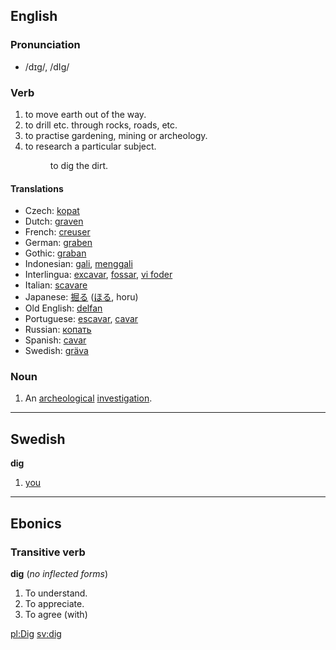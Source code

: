 ==English==
=== Pronunciation ===
*/dɪg/, /dIg/

=== Verb ===
{{irregverb|dig|[[digs]]|[[dug]]|[[dug]]|[[digging]]}}
# to move earth out of the way.
# to drill etc. through rocks, roads, etc.
# to practise gardening, mining or archeology.
# to research a particular subject.
#: to dig the dirt.

==== Translations ====
*Czech: [[kopat]]
*Dutch: [[graven]]
*French: [[creuser]]
*German: [[graben]]
*Gothic: [[graban]]
*Indonesian: [[gali]], [[gali|menggali]] 
*Interlingua: [[excavar]], [[fossar]], [[vi foder]]
*Italian: [[scavare]]
*Japanese: [[掘る]] ([[ほる]], horu)
*Old English: [[delfan]]
*Portuguese: [[escavar]], [[cavar]]
*Russian: [[копать]]
*Spanish: [[cavar]]
*Swedish: [[gräva]]

=== Noun ===
{{sb|dig|[[digs]]}}
# An [[archeological]] [[investigation]].

----
==Swedish==
'''dig'''
# [[you]]

----
==Ebonics==
===Transitive verb===
'''dig''' (''no inflected forms'')
#To understand.
#To appreciate.
#To agree (with)

[[pl:Dig]]
[[sv:dig]]